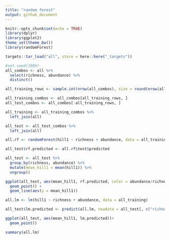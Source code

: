 ```yaml
---
title: "random forest"
output: github_document
---
```


```r
knitr::opts_chunk$set(echo = TRUE)
library(dplyr)
library(ggplot2)
theme_set(theme_bw())
library(randomForest)
```


```r

targets::tar_load("all", store = here::here("_targets"))

```

```r
#set.seed(1989)
all_combos <- all %>%
  select(richness, abundance) %>%
  distinct()

all_training_rows <- sample.int(nrow(all_combos), size = round(nrow(all_combos)/2), replace = F)

all_training_combos <- all_combos[all_training_rows, ]
all_test_combos <- all_combos[-all_training_rows, ]

all_training <- all_training_combos %>%
  left_join(all)

all_test <- all_test_combos %>%
  left_join(all)

```


```r

all.rf <- randomForest(hill1 ~ richness + abundance, data = all_training, xtest = select(all_test, richness, abundance), ytest = all_test$hill1)

all_test$rf.predicted <- all.rf$test$predicted

all_test <- all_test %>%
  group_by(richness, abundance) %>%
  mutate(mean_hill1 = mean(hill1)) %>%
  ungroup()

ggplot(all_test, aes(mean_hill1, rf.predicted, color = abundance/richness))+
  geom_point() +
  geom_line(aes(y = mean_hill1))

```

```r

all.lm <- lm(hill1 ~ richness + abundance, data = all_training)

all_test$lm.predicted <- predict(all.lm, newdata = all_test[, c("richness", "abundance")])

ggplot(all_test, aes(mean_hill1, lm.predicted))+
  geom_point() 

summary(all.lm)

```
